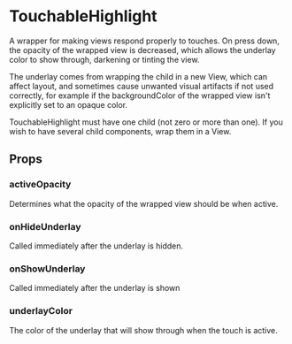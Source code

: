 
<Meta title="Components|TouchableHighlight" />

# TouchableHighlight

A wrapper for making views respond properly to touches. On press down, the
opacity of the wrapped view is decreased, which allows the underlay color to
show through, darkening or tinting the view.

The underlay comes from wrapping the child in a new View, which can affect
layout, and sometimes cause unwanted visual artifacts if not used correctly, for
example if the backgroundColor of the wrapped view isn't explicitly set to an
opaque color.

TouchableHighlight must have one child (not zero or more than one). If you wish
to have several child components, wrap them in a View.

## Props

<Props of={Stories.ofProps} />

### activeOpacity

Determines what the opacity of the wrapped view should be when active.

### onHideUnderlay

Called immediately after the underlay is hidden.

### onShowUnderlay

Called immediately after the underlay is shown

### underlayColor

The color of the underlay that will show through when the touch is active.
